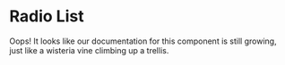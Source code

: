 
# Radio List
 
<Callout emoji="🌸">
  Oops! It looks like our documentation for this component is still growing, just like a wisteria vine climbing up a trellis.
</Callout>
